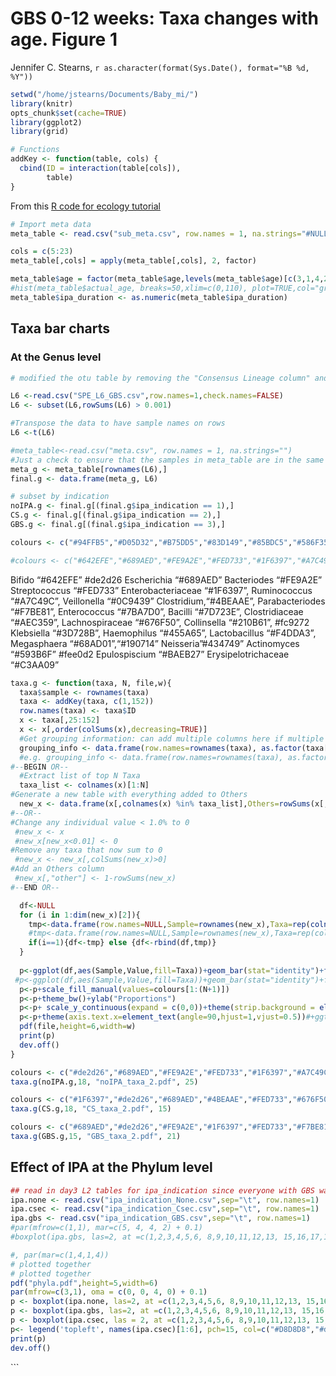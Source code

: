 GBS 0-12 weeks: Taxa changes with age. Figure 1
========================================================
Jennifer C. Stearns,
`r as.character(format(Sys.Date(), format="%B %d, %Y"))`

```r
setwd("/home/jstearns/Documents/Baby_mi/")
library(knitr)
opts_chunk$set(cache=TRUE)
library(ggplot2)
library(grid)
```

```r
# Functions
addKey <- function(table, cols) {
  cbind(ID = interaction(table[cols]),
        table)
}
```

From this [R code for ecology tutorial](http://userweb.eng.gla.ac.uk/umer.ijaz/bioinformatics/ecological.html)
```r
# Import meta data
meta_table <- read.csv("sub_meta.csv", row.names = 1, na.strings="#NULL!")

cols = c(5:23)
meta_table[,cols] = apply(meta_table[,cols], 2, factor)

meta_table$age = factor(meta_table$age,levels(meta_table$age)[c(3,1,4,2)])
#hist(meta_table$actual_age, breaks=50,xlim=c(0,110), plot=TRUE,col="grey")
meta_table$ipa_duration <- as.numeric(meta_table$ipa_duration)
```


## Taxa bar charts
### At the Genus level
```r
# modified the otu table by removing the "Consensus Lineage column" and creating a new OTU ID name for each OTU by concatenating the OTU ID, phyla, family, genus and species name into one with _ between them. Removed spaces and "p__" etc... values.

L6 <-read.csv("SPE_L6_GBS.csv",row.names=1,check.names=FALSE)
L6 <- subset(L6,rowSums(L6) > 0.001)

#Transpose the data to have sample names on rows
L6 <-t(L6)

#meta_table<-read.csv("meta.csv", row.names = 1, na.strings="")
#Just a check to ensure that the samples in meta_table are in the same order as in abund_table
meta_g <- meta_table[rownames(L6),]
final.g <- data.frame(meta_g, L6)

# subset by indication
noIPA.g <- final.g[(final.g$ipa_indication == 1),]
CS.g <- final.g[(final.g$ipa_indication == 2),]
GBS.g <- final.g[(final.g$ipa_indication == 3),]
```


```r
colours <- c("#94FFB5","#D05D32","#B75DD5","#83D149","#85BDC5","#586F35","#593B6F","#D0B54A","#81D197","#6E3628","#C74B64","#878BCD","#434749","#C8579D","#F0A3FF","#0075DC","#993F00","#4C005C","#2BCE48","#FFCC99","#808080","#003380","#8F7C00","#9DCC00","#C20088","#190714")#,"#FFA405","#FFA8BB","#426600","#FF0010","#5EF1F2","#00998F","#740AFF","#990000","#FFFF00"

#colours <- c("#642EFE","#689AED","#FE9A2E","#FED733","#1F6397","#A7C49C","#0C9439","#4BEAAE","#F7BE81","#7BA7D0","#7D723E","#AEC359","#676F50","#210B61","#3D728B","#455A65","#F4DDA3","#68AD01","#190714")
```

Bifido "#642EFE" #de2d26
Escherichia "#689AED"
Bacteriodes "#FE9A2E"
Streptococcus "#FED733"
Enterobacteriaceae "#1F6397",
Ruminococcus "#A7C49C",
Veillonella "#0C9439"
Clostridium,"#4BEAAE",
Parabacteriodes "#F7BE81",
Enterococcus "#7BA7D0",
Bacilli "#7D723E",
Clostridiaceae "#AEC359",
Lachnospiraceae "#676F50",
Collinsella "#210B61", #fc9272
Klebsiella "#3D728B",
Haemophilus "#455A65",
Lactobacillus "#F4DDA3",
Megasphaera "#68AD01","#190714"
Neisseria"#434749"
Actinomyces "#593B6F" #fee0d2
Epulospiscium "#BAEB27"
Erysipelotrichaceae "#C3AA09"

```r
taxa.g <- function(taxa, N, file,w){
  taxa$sample <- rownames(taxa)
  taxa <- addKey(taxa, c(1,152))
  row.names(taxa) <- taxa$ID
  x <- taxa[,25:152]
  x <- x[,order(colSums(x),decreasing=TRUE)]
  #Get grouping information: can add multiple columns here if multiple facets are needed
  grouping_info <- data.frame(row.names=rownames(taxa), as.factor(taxa[,3]))
  #e.g. grouping_info <- data.frame(row.names=rownames(taxa), as.factor(taxa[,3]), as.factor(taxa[,5]))
#--BEGIN OR--
  #Extract list of top N Taxa
  taxa_list <- colnames(x)[1:N]
#Generate a new table with everything added to Others
  new_x <- data.frame(x[,colnames(x) %in% taxa_list],Others=rowSums(x[,!colnames(x) %in% taxa_list]))
#--OR--
#Change any individual value < 1.0% to 0
 #new_x <- x
 #new_x[new_x<0.01] <- 0
#Remove any taxa that now sum to 0
 #new_x <- new_x[,colSums(new_x)>0]
#Add an Others column
 #new_x[,"other"] <- 1-rowSums(new_x)
#--END OR--

  df<-NULL
  for (i in 1:dim(new_x)[2]){
    tmp<-data.frame(row.names=NULL,Sample=rownames(new_x),Taxa=rep(colnames(new_x)[i],dim(new_x)[1]),Value=new_x[,i],Type=grouping_info[,1])
    #tmp<-data.frame(row.names=NULL,Sample=rownames(new_x),Taxa=rep(colnames(new_x)[i],dim(new_x)[1]),Value=new_x[,i],Type=grouping_info[,1], Type2=grouping_info[,2]) if multiple facets are needed
    if(i==1){df<-tmp} else {df<-rbind(df,tmp)}
  }
  
  p<-ggplot(df,aes(Sample,Value,fill=Taxa))+geom_bar(stat="identity")+facet_grid(. ~ Type, drop=TRUE,scale="free",space="free_x")
 #p<-ggplot(df,aes(Sample,Value,fill=Taxa))+geom_bar(stat="identity")+facet_grid(. ~ Type + Type2, drop=TRUE,scale="free",space="free_x") for multiple facets
  p<-p+scale_fill_manual(values=colours[1:(N+1)])
  p<-p+theme_bw()+ylab("Proportions")
  p<-p+ scale_y_continuous(expand = c(0,0))+theme(strip.background = element_rect(fill="gray85"))+theme(panel.margin = unit(0.5, "lines"))# + theme(legend.position="none")
  p<-p+theme(axis.text.x=element_text(angle=90,hjust=1,vjust=0.5))#+ggtitle(paste("Top",N,"genera over time",sep = " "))
  pdf(file,height=6,width=w)
  print(p)
  dev.off() 
}

colours <- c("#de2d26","#689AED","#FE9A2E","#FED733","#1F6397","#A7C49C","#0C9439","#4BEAAE","#F7BE81","#7BA7D0","#7D723E","#AEC359","#676F50","#fc9272","#3D728B","#455A65","#F4DDA3","#68AD01","#190714")
taxa.g(noIPA.g,18, "noIPA_taxa_2.pdf", 25)

colours <- c("#1F6397","#de2d26","#689AED","#4BEAAE","#FED733","#676F50","#AEC359","#0C9439","#A7C49C","#7D723E","#7BA7D0","#F4DDA3","#434749","#3D728B","#fee0d2","#BAEB27","#455A65","#C3AA09","#190714")
taxa.g(CS.g,18, "CS_taxa_2.pdf", 15)

colours <- c("#689AED","#de2d26","#FE9A2E","#1F6397","#FED733","#F7BE81","#4BEAAE","#455A65","#AEC359","#0C9439","#A7C49C","#3D728B","#7BA7D0","#7D723E","#F4DDA3","#190714")
taxa.g(GBS.g,15, "GBS_taxa_2.pdf", 21)
```

## Effect of IPA at the Phylum level
```r
## read in day3 L2 tables for ipa_indication since everyone with GBS was given Penicillin and everyone with a C-section was given Cefazolin
ipa.none <- read.csv("ipa_indication_None.csv",sep="\t", row.names=1)
ipa.csec <- read.csv("ipa_indication_Csec.csv",sep="\t", row.names=1)
ipa.gbs <- read.csv("ipa_indication_GBS.csv",sep="\t", row.names=1)
#par(mfrow=c(1,1), mar=c(5, 4, 4, 2) + 0.1)
#boxplot(ipa.gbs, las=2, at =c(1,2,3,4,5,6, 8,9,10,11,12,13, 15,16,17,18,19,20, 22,23,24,25,26,27), par(mar= c(12, 4, 4, 2) + 0.1), main="Ipa indication = NONE, n=52")

#, par(mar=c(1,4,1,4))
# plotted together
# plotted together
pdf("phyla.pdf",height=5,width=6)
par(mfrow=c(3,1), oma = c(0, 0, 4, 0) + 0.1)
p <- boxplot(ipa.none, las=2, at =c(1,2,3,4,5,6, 8,9,10,11,12,13, 15,16,17,18,19,20, 22,23,24,25,26,27), xaxt="n", par(mar=c(1,4,1,4)), col=c("#D8D8D8","#d73027","#fc8d59","#fee090","#4575b4", "#D8D8D8"))
p <- boxplot(ipa.gbs, las=2, at =c(1,2,3,4,5,6, 8,9,10,11,12,13, 15,16,17,18,19,20, 22,23,24,25,26,27) , xaxt="n", par(mar=c(1,4,1,4)), col=c("#D8D8D8","#d73027","#fc8d59","#fee090","#4575b4", "#D8D8D8"))
p <- boxplot(ipa.csec, las = 2, at =c(1,2,3,4,5,6, 8,9,10,11,12,13, 15,16,17,18,19,20, 22,23,24,25,26,27), xaxt="n", par(mar=c(1,4,1,4)),col=c("#D8D8D8","#d73027","#fc8d59","#fee090","#4575b4", "#D8D8D8"))
p<- legend('topleft', names(ipa.csec)[1:6], pch=15, col=c("#D8D8D8","#d73027","#fc8d59","#fee090","#4575b4", "#D8D8D8"), bty='n', cex=1)
print(p)
dev.off()
```
```
